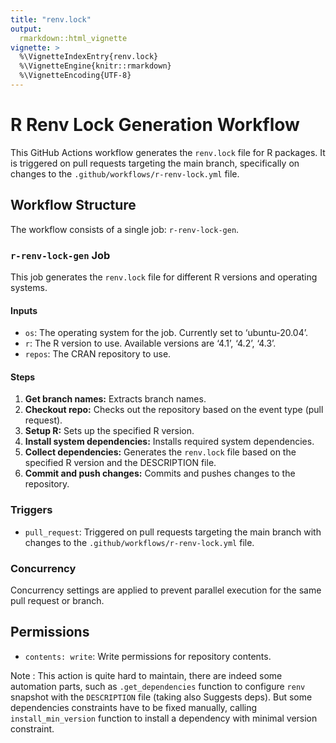 ```yaml
---
title: "renv.lock"
output: 
  rmarkdown::html_vignette
vignette: >
  %\VignetteIndexEntry{renv.lock}
  %\VignetteEngine{knitr::rmarkdown}
  %\VignetteEncoding{UTF-8}
---
```


# R Renv Lock Generation Workflow

This GitHub Actions workflow generates the `renv.lock` file for R packages. It is triggered on pull requests targeting the main branch, specifically on changes to the `.github/workflows/r-renv-lock.yml` file.

## Workflow Structure

The workflow consists of a single job: `r-renv-lock-gen`.

### `r-renv-lock-gen` Job

This job generates the `renv.lock` file for different R versions and operating systems.

#### Inputs

- `os`: The operating system for the job. Currently set to 'ubuntu-20.04'.
- `r`: The R version to use. Available versions are '4.1', '4.2', '4.3'.
- `repos`: The CRAN repository to use.

#### Steps

1. **Get branch names:** Extracts branch names.
2. **Checkout repo:** Checks out the repository based on the event type (pull request).
3. **Setup R:** Sets up the specified R version.
4. **Install system dependencies:** Installs required system dependencies.
5. **Collect dependencies:** Generates the `renv.lock` file based on the specified R version and the DESCRIPTION file.
6. **Commit and push changes:** Commits and pushes changes to the repository.

### Triggers

- `pull_request`: Triggered on pull requests targeting the main branch with changes to the `.github/workflows/r-renv-lock.yml` file.

### Concurrency

Concurrency settings are applied to prevent parallel execution for the same pull request or branch.

## Permissions

- `contents: write`: Write permissions for repository contents.

Note : This action is quite hard to maintain, there are indeed some automation parts, such as `.get_dependencies` function to configure `renv` snapshot with the `DESCRIPTION` file (taking also Suggests deps).
But some dependencies constraints have to be fixed manually, calling `install_min_version` function to install a dependency with minimal version constraint.
